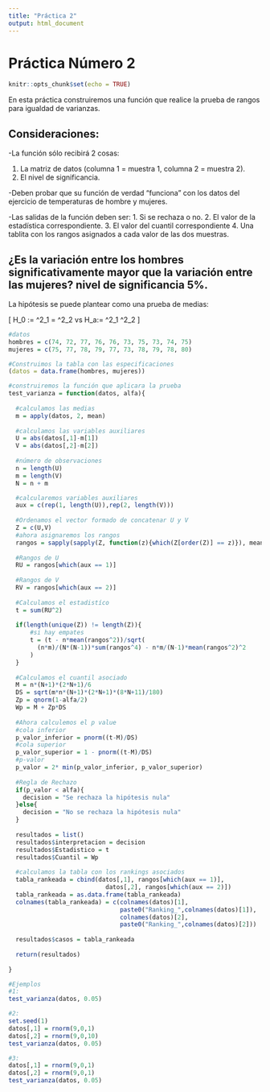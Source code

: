 ```yaml
---
title: "Práctica 2"
output: html_document
---
```


# Práctica Número 2

```r
knitr::opts_chunk$set(echo = TRUE)
```

En esta práctica construiremos una función que realice la prueba de rangos para igualdad de varianzas.

## Consideraciones:

-La función sólo recibirá 2 cosas:

  1. La matriz de datos (columna 1 = muestra 1, columna 2  = muestra 2).
  2. El nivel de significancia.
  
-Deben probar que su función de verdad "funciona" con los datos del ejercicio de temperaturas de hombre y mujeres.

-Las salidas de la función deben ser:
  1. Si se rechaza o no.
  2. El valor de la estadística correspondiente.
  3. El valor del cuantil correspondiente
  4. Una tablita con los rangos asignados a cada valor de las dos muestras.


## ¿Es la variación entre los hombres significativamente mayor que la variación entre las mujeres? nivel de significancia 5%.


La hipótesis se puede plantear como una prueba de medias:

\[
H_0 := \sigma^2_1 = \sigma^2_2 \quad vs \quad H_a:= \sigma^2_1 \neq \sigma^2_2
\]

```r
#datos
hombres = c(74, 72, 77, 76, 76, 73, 75, 73, 74, 75)
mujeres = c(75, 77, 78, 79, 77, 73, 78, 79, 78, 80)

#Construimos la tabla con las especificaciones
(datos = data.frame(hombres, mujeres))

#construiremos la función que aplicara la prueba
test_varianza = function(datos, alfa){
  
  #calculamos las medias
  m = apply(datos, 2, mean)
  
  #calculamos las variables auxiliares
  U = abs(datos[,1]-m[1])
  V = abs(datos[,2]-m[2])
  
  #número de observaciones
  n = length(U)
  m = length(V)
  N = n + m

  #calcularemos variables auxiliares
  aux = c(rep(1, length(U)),rep(2, length(V)))
  
  #Ordenamos el vector formado de concatenar U y V
  Z = c(U,V)
  #ahora asignaremos los rangos
  rangos = sapply(sapply(Z, function(z){which(Z[order(Z)] == z)}), mean)
  
  #Rangos de U
  RU = rangos[which(aux == 1)]
  
  #Rangos de V
  RV = rangos[which(aux == 2)]
  
  #Calculamos el estadistíco
  t = sum(RU^2)
  
  if(length(unique(Z)) != length(Z)){
      #si hay empates
      t = (t - n*mean(rangos^2))/sqrt(
        (n*m)/(N*(N-1))*sum(rangos^4) - n*m/(N-1)*mean(rangos^2)^2
      )
  }
  
  #Calculamos el cuantil asociado
  M = n*(N+1)*(2*N+1)/6
  DS = sqrt(m*n*(N+1)*(2*N+1)*(8*N+11)/180)
  Zp = qnorm(1-alfa/2)
  Wp = M + Zp*DS
 
  #Ahora calculemos el p value
  #cola inferior
  p_valor_inferior = pnorm((t-M)/DS)
  #cola superior
  p_valor_superior = 1 - pnorm((t-M)/DS)
  #p-valor
  p_valor = 2* min(p_valor_inferior, p_valor_superior)
  
  #Regla de Rechazo
  if(p_valor < alfa){
    decision = "Se rechaza la hipótesis nula"
  }else{
    decision = "No se rechaza la hipótesis nula"
  }
  
  resultados = list()
  resultados$interpretacion = decision
  resultados$Estadistico = t
  resultados$Cuantil = Wp
  
  #calculamos la tabla con los rankings asociados
  tabla_rankeada = cbind(datos[,1], rangos[which(aux == 1)],
                           datos[,2], rangos[which(aux == 2)])
  tabla_rankeada = as.data.frame(tabla_rankeada)
  colnames(tabla_rankeada) = c(colnames(datos)[1],
                               paste0("Ranking_",colnames(datos)[1]),
                               colnames(datos)[2],
                               paste0("Ranking_",colnames(datos)[2]))
  
  resultados$casos = tabla_rankeada
  
  return(resultados)
  
}

#Ejemplos
#1:
test_varianza(datos, 0.05)

#2:
set.seed(1)
datos[,1] = rnorm(9,0,1)
datos[,2] = rnorm(9,0,10)
test_varianza(datos, 0.05)

#3:
datos[,1] = rnorm(9,0,1)
datos[,2] = rnorm(9,0,1)
test_varianza(datos, 0.05)
```
